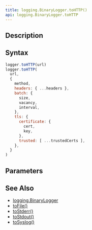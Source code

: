 ```yaml
---
title: logging.BinaryLogger.toHTTP()
api: logging.BinaryLogger.toHTTP
---
```


## Description

<Summary/>

## Syntax

``` js
logger.toHTTP(url)
logger.toHTTP(
  url,
  {
    method,
    headers: { ...headers },
    batch: {
      size,
      vacancy,
      interval,
    },
    tls: {
      certificate: {
        cert,
        key,
      },
      trusted: [ ...trustedCerts ],
    },
  }
)
```

## Parameters

<Parameters/>

## See Also

* [logging.BinaryLogger](/reference/api/logging/BinaryLogger)
* [toFile()](/reference/api/logging/BinaryLogger/toFile)
* [toStderr()](/reference/api/logging/BinaryLogger/toStderr)
* [toStdout()](/reference/api/logging/BinaryLogger/toStdout)
* [toSyslog()](/reference/api/logging/BinaryLogger/toFile)
